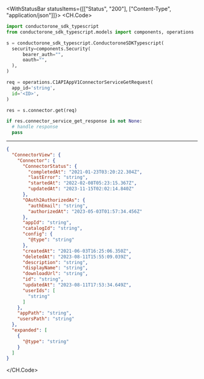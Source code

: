 

<WithStatusBar statusItems={[["Status", "200"], ["Content-Type", "application/json"]]}>
  <CH.Code>
  ```python Get.py
  import conductorone_sdk_typescript
from conductorone_sdk_typescript.models import components, operations

s = conductorone_sdk_typescript.ConductoroneSDKTypescript(
    security=components.Security(
        bearer_auth="",
        oauth="",
    ),
)

req = operations.C1APIAppV1ConnectorServiceGetRequest(
    app_id='string',
    id='<ID>',
)

res = s.connector.get(req)

if res.connector_service_get_response is not None:
    # handle response
    pass
  ```
  ---

  ```json Example Response
  {
    "ConnectorView": {
      "Connector": {
        "ConnectorStatus": {
          "completedAt": "2021-01-23T03:20:22.304Z",
          "lastError": "string",
          "startedAt": "2022-02-08T05:23:15.367Z",
          "updatedAt": "2023-11-15T02:02:14.840Z"
        },
        "OAuth2AuthorizedAs": {
          "authEmail": "string",
          "authorizedAt": "2023-05-03T01:57:34.456Z"
        },
        "appId": "string",
        "catalogId": "string",
        "config": {
          "@type": "string"
        },
        "createdAt": "2021-06-03T16:25:06.350Z",
        "deletedAt": "2023-08-11T15:55:09.039Z",
        "description": "string",
        "displayName": "string",
        "downloadUrl": "string",
        "id": "string",
        "updatedAt": "2023-08-11T17:53:34.649Z",
        "userIds": [
          "string"
        ]
      },
      "appPath": "string",
      "usersPath": "string"
    },
    "expanded": [
      {
        "@type": "string"
      }
    ]
  }
  ```
  </CH.Code>
</WithStatusBar>
